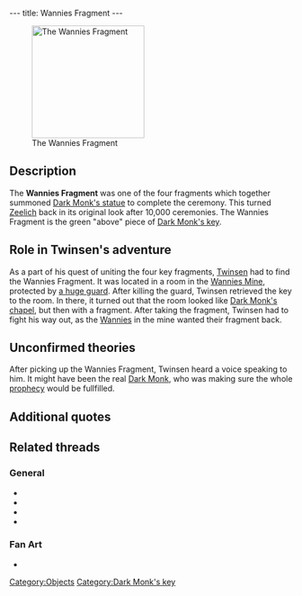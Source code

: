 ---
title: Wannies Fragment
---

[[Image:Screenshot-lba2-movies-18-wannies_fragment-FRAGMENT060.gif|200px|right|thumb|The Wannies Fragment]]

{{Quote|
Quote=his fragment of the wannies' key is one of the elements which will permit you to piece together the key to Dark Monk's temple.|
Character=Official description}}

==Description==
The '''Wannies Fragment''' was one of the four fragments which together summoned [[Dark Monk's statue]] to complete the ceremony. This turned [[Zeelich]] back in its original look after 10,000 ceremonies. The Wannies Fragment is the green "above" piece of [[Dark Monk's key]].

==Role in Twinsen's adventure==
As a part of his quest of uniting the four key fragments, [[Twinsen]] had to find the Wannies Fragment. It was located in a room in the [[Wannies Mine]], protected by [[Alfred|a huge guard]]. After killing the guard, Twinsen retrieved the key to the room. In there, it turned out that the room looked like [[Dark Monk's chapel]], but then with a fragment. After taking the fragment, Twinsen had to fight his way out, as the [[Wannies]] in the mine wanted their fragment back.

==Unconfirmed theories==
After picking up the Wannies Fragment, Twinsen heard a voice speaking to him. It might have been the real [[Dark Monk]], who was making sure the whole [[prophecy]] would be fullfilled.

==Additional quotes==
{{Quote|
Quote=But it's you who took our fragment. You don't realize what you have done. Listen carefully.|
Character=[[Dark Monk's priest]]}}
{{Quote|
Quote=The time of the ceremony is near. Now that you have taken our fragment, Dark Monk will not chase the monsters of the gas or the cloud which blankets Zeelich!|
Character=Dark Monk's priest}}
{{Quote|
Quote=Easy, Twinsen, be careful. It's not the time to break this precious fragment!!|
Character=A voice}}

==Related threads==
===General===
* {{thread|id=10899|title=Has anyone emailed our good ol' Fred about...}}
* {{thread|id=5086|title=The mine on the Wannies island}}
* {{thread|id=5777|title=Dark Monk}}
* {{thread|id=3606|title=The wannies fragment}}

===Fan Art===
* {{thread|id=3190|title=The replaced art}}

[[Category:Objects]]
[[Category:Dark Monk's key]]